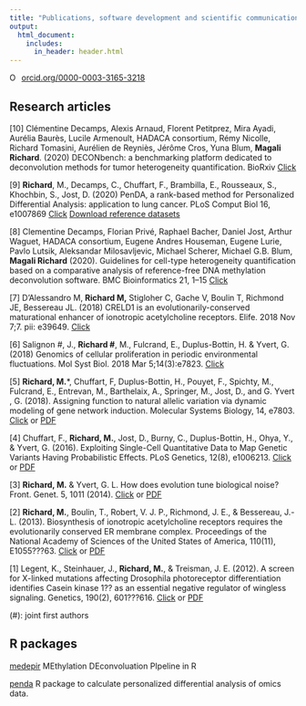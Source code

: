 ```yaml
---
title: "Publications, software development and scientific communication"
output:
  html_document:
    includes:
      in_header: header.html
---
```



<a href="https://orcid.org/0000-0003-3165-3218" target="orcid.widget" rel="noopener noreferrer" style="vertical-align:top;"><img src="https://orcid.org/sites/default/files/images/orcid_16x16.png" style="width:1em;margin-right:.5em;" alt="ORCID iD icon">orcid.org/0000-0003-3165-3218</a>

## Research articles

[10] Clémentine Decamps, Alexis Arnaud, Florent Petitprez, Mira Ayadi, Aurélia Baurès, Lucile Armenoult, HADACA consortium, Rémy Nicolle, Richard Tomasini, Aurélien de Reyniès, Jérôme Cros, Yuna Blum, **Magali Richard**. (2020) DECONbench: a benchmarking platform dedicated to deconvolution methods for tumor heterogeneity quantification. BioRxiv [Click](https://doi.org/10.1101/2020.06.06.131482 )

[9] **Richard**, M., Decamps, C., Chuffart, F., Brambilla, E., Rousseaux, S., Khochbin, S., Jost, D. (2020) PenDA, a rank-based method for Personalized Differential Analysis: application to lung cancer. PLoS Comput Biol 16, e1007869 [Click](https://doi.org/10.1371/journal.pcbi.1007869) <a href="penda_data.zip" download> Download reference datasets </a>

[8] Clementine Decamps, Florian Privé, Raphael Bacher, Daniel Jost, Arthur Waguet, HADACA consortium, Eugene Andres Houseman, Eugene Lurie, Pavlo Lutsik, Aleksandar Milosavljevic, Michael Scherer, Michael G.B. Blum, **Magali Richard** (2020). Guidelines for cell-type heterogeneity quantification based on a comparative analysis of reference-free DNA methylation deconvolution software. BMC Bioinformatics 21, 1–15 [Click](https://doi.org/10.1186/s12859-019-3307-2)

[7] D'Alessandro M, **Richard M,** Stigloher C, Gache V, Boulin T, Richmond JE, Bessereau JL. (2018) CRELD1 is an evolutionarily-conserved maturational enhancer of ionotropic acetylcholine receptors. Elife. 2018 Nov 7;7. pii: e39649. 
[Click](https://elifesciences.org/articles/39649)

[6] Salignon #, J., **Richard #**, M., Fulcrand, E., Duplus-Bottin, H. & Yvert, G. (2018) Genomics of cellular proliferation in periodic environmental fluctuations. Mol Syst Biol. 2018 Mar 5;14(3):e7823. [Click](http://msb.embopress.org.insb.bib.cnrs.fr/content/14/3/e7823.long)

[5] **Richard, M.***, Chuffart, F, Duplus-Bottin, H., Pouyet, F., Spichty, M., Fulcrand, E., Entrevan, M., Barthelaix, A., Springer, M., Jost, D., and G. Yvert , G. (2018). Assigning function to natural allelic variation via dynamic modeling of gene network induction. Molecular Systems Biology, 14, e7803. [Click](https://doi.org/10.15252/msb.20177803) or [PDF](msbgal3.full.pdf)

[4] Chuffart, F., **Richard, M.**, Jost, D., Burny, C., Duplus-Bottin, H., Ohya, Y., & Yvert, G. (2016). Exploiting Single-Cell Quantitative Data to Map Genetic Variants Having Probabilistic Effects. PLoS Genetics, 12(8), e1006213. [Click](http://doi.org/10.1371/journal.pgen.1006213) or [PDF](PLoS Genetics 2016 Chuffart.pdf)

[3] **Richard, M.** & Yvert, G. L. How does evolution tune biological noise? Front. Genet. 5, 1011 (2014). [Click](http://doi.org/10.3389/fgene.2014.00374) or [PDF](frontiers.pdf)

[2] **Richard, M.**, Boulin, T., Robert, V. J. P., Richmond, J. E., & Bessereau, J.-L. (2013). Biosynthesis of ionotropic acetylcholine receptors requires the evolutionarily conserved ER membrane complex. Proceedings of the National Academy of Sciences of the United States of America, 110(11), E1055???63. [Click](http://doi.org/10.1073/pnas.1216154110) or [PDF](pnas.pdf)

[1] Legent, K., Steinhauer, J., **Richard, M.**, & Treisman, J. E. (2012). A screen for X-linked mutations affecting Drosophila photoreceptor differentiation identifies Casein kinase 1?? as an essential negative regulator of wingless signaling. Genetics, 190(2), 601???616. [Click](http://doi.org/10.1534/genetics.111.133827) or [PDF](genetics.pdf)

(#): joint first authors


## R packages

[medepir](https://github.com/bcm-uga/medepir) MEthylation DEconvoluation PIpeline in R

[penda](https://github.com/bcm-uga/penda) R package to calculate personalized differential analysis of omics data.  



